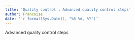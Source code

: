 ```yaml
---
title: 'Quality control : Advanced quality control steps'
author: Francoise
date: '`r format(Sys.Date(), "%B %d, %Y")`'
---
```


Advanced quality control steps

